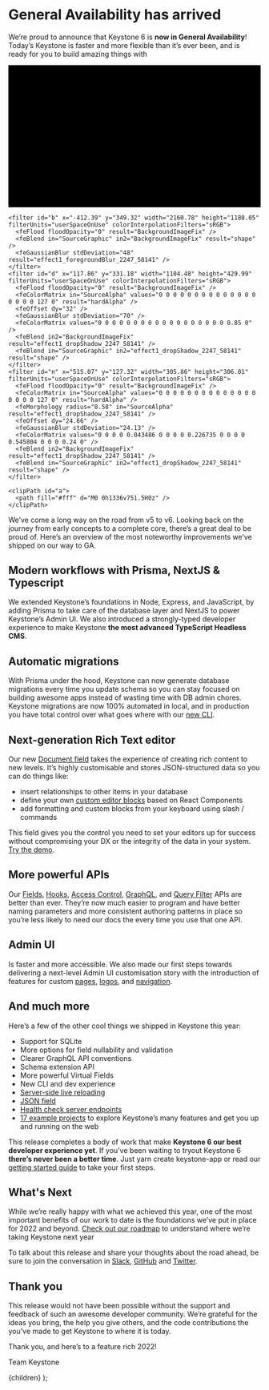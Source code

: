 
# General Availability has arrived <Emoji symbol="🎉" alt="Party popper" />

We’re proud to announce that Keystone 6 is **now in General Availability**! Today’s Keystone is faster and more flexible than it’s ever been, and is ready for you to build amazing things with <Emoji symbol="🚀" alt="Rocket" />

<svg viewBox="0 0 1336 752" fill="none" xmlns="http://www.w3.org/2000/svg">
  <g clip-path="url(#a)">
    <path fill="url(#bg)" d="M0 0h1336v751.5H0z" />
    <g filter="url(#b)">
      <path d="M1652.39 943.93c0 274.73-440.73 497.44-984.39 497.44s-984.4-222.71-984.4-497.44S124.35 446.48 668 446.48c413.93-20.07 984.39 222.72 984.39 497.45Z" fill="url(#blob)" />
    </g>
    <g filter="url(#d)">
      <path d="M282.04 557.38v-35.32l10.81-12.97 34.28 48.29h28.9l-45.72-64.3 42.76-51.26h-26.9l-43.4 52.7h-.73v-52.7h-24.18v115.56h24.18Z" fill="url(#keystone)" />
      <path d="M397.2 486.99c10.4 0 17.53 7.52 18.01 18.5h-36.43c.8-10.74 8.17-18.5 18.42-18.5Zm18.33 44.12c-2.16 6.57-8.72 10.81-17.3 10.81-11.93 0-19.7-8.4-19.7-20.66v-1.44h59.19v-7.13c0-26.1-15.78-43-40.77-43-25.38 0-41.4 17.78-41.4 45.16 0 27.47 15.86 44.37 42.29 44.37 21.22 0 36.6-11.3 39.15-28.11h-21.46Z" fill="url(#keystone)" />
      <path d="M459.5 589.17c21.94 0 32.67-7.85 40.04-29.87l29.54-87.77h-24.66l-18.26 67.1h-.4l-18.26-67.1h-25.7l29.87 85.93c.16.32-.72 3.76-.72 4.08-1.6 6.8-5.85 9.53-14.42 9.53-.88 0-5.12 0-5.84-.16v18.02c.72.16 8 .24 8.8.24Z" fill="url(#keystone)" />
      <path d="M535.65 496.76c0 12.65 8.33 21.14 24.58 24.82l15.86 3.52c7.69 1.85 10.57 4.25 10.57 8.57 0 5.6-5.37 9.13-14.25 9.13-9.3 0-14.98-4.16-16.1-11.37H533.5c1.28 16.74 15.37 27.79 38.28 27.79 22.66 0 38.2-11.13 38.2-28.03 0-12.81-6.97-19.62-24.2-23.46l-16.4-3.53c-7.53-1.76-11.22-4.64-11.22-8.88 0-5.53 5.29-9.21 13.38-9.21 8.64 0 14.17 4.24 14.65 11.13h21.54c-.32-16.66-14.33-27.55-35.87-27.55-22.03 0-36.2 10.73-36.2 27.07Z" fill="url(#keystone)" />
      <path d="M627.9 451.75v19.78h-12.1v17.62h12.1v45.08c0 16.74 7.85 23.47 28.03 23.47 4.72 0 8.73-.4 11.13-.97v-17.21c-1.44.24-3.6.4-5.69.4-6.88 0-10.09-3.12-10.09-9.7v-41.07h15.86v-17.62h-15.86v-19.78H627.9Z" fill="url(#keystone)" />
      <path d="M718.07 559.22c25.94 0 42.52-16.58 42.52-44.85 0-27.86-16.82-44.68-42.52-44.68-25.7 0-42.52 16.9-42.52 44.68 0 28.2 16.57 44.85 42.52 44.85Zm0-17.86c-11.53 0-18.82-9.69-18.82-26.9 0-17.06 7.45-26.91 18.82-26.91 11.37 0 18.74 9.85 18.74 26.9 0 17.22-7.29 26.91-18.74 26.91Z" fill="url(#keystone)" />
      <path d="M772.68 557.38h23.38v-49.25c0-11.13 6.65-18.82 17.14-18.82 10.5 0 15.78 6.4 15.78 17.62v50.45h23.38v-55.34c0-20.1-10.73-32.1-29.79-32.1-13.21 0-22.26 6.24-26.83 16.89h-.48v-15.3h-22.58v85.85Z" fill="url(#keystone)" />
      <path d="M905.7 486.99c10.4 0 17.53 7.52 18 18.5h-36.43c.8-10.74 8.17-18.5 18.42-18.5Zm18.33 44.12c-2.16 6.57-8.73 10.81-17.3 10.81-11.93 0-19.7-8.4-19.7-20.66v-1.44h59.18v-7.13c0-26.1-15.77-43-40.76-43-25.38 0-41.4 17.78-41.4 45.16 0 27.47 15.86 44.37 42.28 44.37 21.22 0 36.6-11.3 39.16-28.11h-21.46Z" fill="url(#keystone)" />
      <path d="M1037.98 560.02c25.87 0 44.36-17.06 44.36-40.84 0-21.94-16.25-38.12-38.19-38.12-14.74 0-26.11 7.53-30.75 18.82h-.48c-.56-26.1 9.2-41.56 25.3-41.56 9.05 0 16.5 5.12 18.82 12.81h23.78c-3.2-18.9-20.42-31.95-42.44-31.95-29.87 0-48.45 23.06-48.45 61.34 0 15.38 3.29 28.43 9.7 38.2 8.08 13.77 21.77 21.3 38.35 21.3Zm-.24-19.3a20.83 20.83 0 0 1-21.06-21.06c0-11.7 9.13-20.42 21.14-20.42 12.09 0 20.98 8.73 20.98 20.66 0 11.61-9.29 20.82-21.06 20.82Z" fill="url(#keystone)" />
    </g>
    <g filter="url(#n)">
      <path fill-rule="evenodd" clip-rule="evenodd" d="M597.21 142.33a42.49 42.49 0 0 0-42.47 42.5V326.5a42.49 42.49 0 0 0 42.47 42.5H738.8a42.49 42.49 0 0 0 42.47-42.5V184.83a42.49 42.49 0 0 0-42.47-42.5H597.2Zm51.63 139.68v33.87h-30.45V196.1h30.45v51.46h1.57l39.82-51.47h32.68l-41.39 52.88 43.8 66.9h-35.75l-30.2-47.23-10.53 13.37Z" fill="url(#logo)" />
    </g>
  </g>
  <defs>
    <linearGradient id="bg" x1="0" y1="0" x2="1336" y2="752" gradientUnits="userSpaceOnUse">
      <stop stopColor="hsl(218, 100%, 10%)">
      </stop>
      <stop offset="1" stopColor="hsl(218, 100%, 10%)">
      </stop>
    </linearGradient>
    <linearGradient id="keystone" x1="628" y1="416.32" x2="628" y2="578.07" gradientUnits="userSpaceOnUse">
      <stop stopColor="hsl(215, 100%, 50%)">
        <animate attributeName="stopColor" values="hsl(215, 100%, 50%);hsl(193, 100%, 35%);hsl(215, 100%, 50%)" dur="1.1s" repeatCount="indefinite"></animate>
      </stop>
      <stop offset="1" stopColor="hsl(193, 99%, 50%)">
        <animate attributeName="stopColor" values="hsl(203, 99%, 50%);hsl(168, 99%, 75%);hsl(203, 99%, 50%)" dur="1.1s" repeatCount="indefinite"></animate>
      </stop>
    </linearGradient>
    <linearGradient id="logo" x1="629.5" y1="102.94" x2="629.48" y2="392.42" gradientUnits="userSpaceOnUse">
      <stop stopColor="hsl(215, 100%, 50%)">
        <animate attributeName="stopColor" values="hsl(215, 100%, 50%);hsl(193, 100%, 35%);hsl(215, 100%, 50%)" dur="1.1s" repeatCount="indefinite"></animate>
      </stop>
      <stop offset="1" stopColor="#01C7FE">
        <animate attributeName="stopColor" values="hsl(203, 99%, 50%);hsl(168, 99%, 75%);hsl(203, 99%, 50%)" dur="1.1s" repeatCount="indefinite"></animate>
      </stop>
    </linearGradient>
    <radialGradient id="blob" cx="0" cy="0" r="1" gradientUnits="userSpaceOnUse" gradientTransform="rotate(-.29 202658.6 -129784.35) scale(861.614 640.89)">
      <stop stopColor="hsl(215, 100%, 49%)">
      </stop>
      <stop offset=".19" stopColor="hsl(215, 100%, 40%)" stopOpacity=".95">
      </stop>
      <stop offset="1" stopColor="hsl(215, 100%, 36%)" stopOpacity="0">
      </stop>
    </radialGradient>

    <filter id="b" x="-412.39" y="349.32" width="2160.78" height="1188.05" filterUnits="userSpaceOnUse" colorInterpolationFilters="sRGB">
      <feFlood floodOpacity="0" result="BackgroundImageFix" />
      <feBlend in="SourceGraphic" in2="BackgroundImageFix" result="shape" />
      <feGaussianBlur stdDeviation="48" result="effect1_foregroundBlur_2247_58141" />
    </filter>
    <filter id="d" x="117.86" y="331.18" width="1104.48" height="429.99" filterUnits="userSpaceOnUse" colorInterpolationFilters="sRGB">
      <feFlood floodOpacity="0" result="BackgroundImageFix" />
      <feColorMatrix in="SourceAlpha" values="0 0 0 0 0 0 0 0 0 0 0 0 0 0 0 0 0 0 127 0" result="hardAlpha" />
      <feOffset dy="32" />
      <feGaussianBlur stdDeviation="70" />
      <feColorMatrix values="0 0 0 0 0 0 0 0 0 0 0 0 0 0 0 0 0 0 0.85 0" />
      <feBlend in2="BackgroundImageFix" result="effect1_dropShadow_2247_58141" />
      <feBlend in="SourceGraphic" in2="effect1_dropShadow_2247_58141" result="shape" />
    </filter>
    <filter id="n" x="515.07" y="127.32" width="305.86" height="306.01" filterUnits="userSpaceOnUse" colorInterpolationFilters="sRGB">
      <feFlood floodOpacity="0" result="BackgroundImageFix" />
      <feColorMatrix in="SourceAlpha" values="0 0 0 0 0 0 0 0 0 0 0 0 0 0 0 0 0 0 127 0" result="hardAlpha" />
      <feMorphology radius="8.58" in="SourceAlpha" result="effect1_dropShadow_2247_58141" />
      <feOffset dy="24.66" />
      <feGaussianBlur stdDeviation="24.13" />
      <feColorMatrix values="0 0 0 0 0.043486 0 0 0 0 0.226735 0 0 0 0 0.545804 0 0 0 0.24 0" />
      <feBlend in2="BackgroundImageFix" result="effect1_dropShadow_2247_58141" />
      <feBlend in="SourceGraphic" in2="effect1_dropShadow_2247_58141" result="shape" />
    </filter>

    <clipPath id="a">
      <path fill="#fff" d="M0 0h1336v751.5H0z" />
    </clipPath>

  </defs>
</svg>

We’ve come a long way on the road from v5 to v6. Looking back on the journey from early concepts to a complete core, there’s a great deal to be proud of. Here’s an overview of the most noteworthy improvements we’ve shipped on our way to GA.

## Modern workflows with Prisma, NextJS & Typescript

We extended Keystone’s foundations in Node, Express, and JavaScript, by adding Prisma to take care of the database layer and NextJS to power Keystone’s Admin UI. We also introduced a strongly-typed developer experience to make Keystone **the most advanced TypeScript Headless CMS**.

## Automatic migrations

With Prisma under the hood, Keystone can now generate database migrations every time you update schema so you can stay focused on building awesome apps instead of wasting time with DB admin chores. Keystone migrations are now 100% automated in local, and in production you have total control over what goes where with our [new CLI](../docs/guides/cli#command-line).

## Next-generation Rich Text editor

Our new [Document field](../docs/guides/document-fields) takes the experience of creating rich content to new levels. It’s highly customisable and stores JSON-structured data so you can do things like:

- insert relationships to other items in your database
- define your own [custom editor blocks](../docs/guides/document-fields#component-blocks) based on React Components
- add formatting and custom blocks from your keyboard using slash / commands

This field gives you the control you need to set your editors up for success without compromising your DX or the integrity of the data in your system. [Try the demo](../docs/guides/document-field-demo).

## More powerful APIs

Our [Fields](../docs/apis/fields), [Hooks](../docs/apis/hooks), [Access Control](../docs/apis/access-control), [GraphQL](../docs/apis/graphql), and [Query Filter](../docs/apis/filters) APIs are better than ever. They’re now much easier to program and have better naming parameters and more consistent authoring patterns in place so you’re less likely to need our docs the every time you use that one API.

## Admin UI

Is faster and more accessible. We also made our first steps towards delivering a next-level Admin UI customisation story with the introduction of features for custom [pages](../docs/guides/custom-admin-ui-pages), [logos](../docs/guides/custom-admin-ui-logo), and [navigation](../docs/guides/custom-admin-ui-navigation).

## And much more

Here’s a few of the other cool things we shipped in Keystone this year:

- Support for SQLite
- More options for field nullability and validation
- Clearer GraphQL API conventions
- Schema extension API
- More powerful Virtual Fields
- New CLI and dev experience
- [Server-side live reloading](/releases/2021-11-02#server-side-live-reloading)
- [JSON field](../docs/apis/fields#json)
- [Health check server endpoints](../docs/apis/config#health-check)
- [17 example projects](../docs/examples) to explore Keystone’s many features and get you up and running on the web

This release completes a body of work that make **Keystone 6 our best developer experience yet**. If you’ve been waiting to tryout Keystone 6 **there’s never been a better time**. Just <InlineCode>yarn create keystone-app</InlineCode> or read our [getting started guide](../docs/walkthroughs/getting-started-with-create-keystone-app) to take your first steps.

## What's Next

While we’re really happy with what we achieved this year, one of the most important benefits of our work to date is the foundations we’ve put in place for 2022 and beyond. [Check out our roadmap](/updates/roadmap) to understand where we’re taking Keystone next year <Emoji symbol="🔮" alt="Crystal ball" />

To talk about this release and share your thoughts about the road ahead, be sure to join the conversation in [Slack](https://community.keystonejs.com/), [GitHub](https://github.com/keystonejs/keystone/discussions) and [Twitter](https://twitter.com/keystonejs). <Emoji symbol="❤️" alt="Love" />

## Thank you

This release would not have been possible without the support and feedback of such an awesome developer community. We’re grateful for the ideas you bring, the help you give others, and the code contributions the you’ve made to get Keystone to where it is today.

Thank you, and here’s to a feature rich 2022! <Emoji symbol="🥳" alt="Party" /> <Emoji symbol="❤️" alt="Love" />

Team Keystone

  <Markdown title="General Availability has arrived 🎉" description="We’re proud to announce that Keystone 6 is now in General Availability!">
    {children}
  </Markdown>
);
